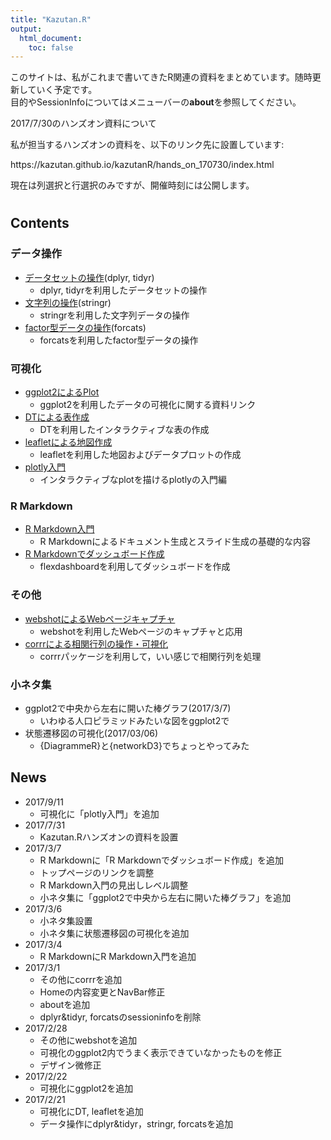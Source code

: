 ```yaml
---
title: "Kazutan.R"
output:
  html_document:
    toc: false
---
```


このサイトは、私がこれまで書いてきたR関連の資料をまとめています。随時更新していく予定です。  
目的やSessionInfoについてはメニューバーの**about**を参照してください。

<div class="panel panel-info">
  <div class="panel-heading">2017/7/30のハンズオン資料について</div>
  <div class="panel-body">
私が担当するハンズオンの資料を、以下のリンク先に設置しています:

https://kazutan.github.io/kazutanR/hands_on_170730/index.html

現在は列選択と行選択のみですが、開催時刻には公開します。
  </div>
</div>


# {.row}

## Contents {.col-md-8}

### データ操作

- [データセットの操作](data_handling.html)(dplyr, tidyr)
    - dplyr, tidyrを利用したデータセットの操作
- [文字列の操作](stringr-intro.html)(stringr)
    - stringrを利用した文字列データの操作
- [factor型データの操作](forcats_test.html)(forcats)
    - forcatsを利用したfactor型データの操作

### 可視化

- [ggplot2によるPlot](ggplot2_links.html)
    - ggplot2を利用したデータの可視化に関する資料リンク
- [DTによる表作成](DT_demo.html)
    - DTを利用したインタラクティブな表の作成
- [leafletによる地図作成](leaflet_d.html)
    - leafletを利用した地図およびデータプロットの作成
- [plotly入門](plotly-intro.html)
    - インタラクティブなplotを描けるplotlyの入門編

### R Markdown

- [R Markdown入門](Rmd_intro.html)
    - R Markdownによるドキュメント生成とスライド生成の基礎的な内容
- [R Markdownでダッシュボード作成](fdb_intro.html)
    - flexdashboardを利用してダッシュボードを作成

### その他

- [webshotによるWebページキャプチャ](webshot_demo.html)
    - webshotを利用したWebページのキャプチャと応用
- [corrrによる相関行列の操作・可視化](corrr_test.html)
    - corrrパッケージを利用して，いい感じで相関行列を処理

### 小ネタ集

- ggplot2で中央から左右に開いた棒グラフ(2017/3/7)
    - いわゆる人口ピラミッドみたいな図をggplot2で
- 状態遷移図の可視化(2017/03/06)
    - {DiagrammeR}と{networkD3}でちょっとやってみた

## News {.col-md-4 .news}
- 2017/9/11
    - 可視化に「plotly入門」を追加
- 2017/7/31
    - Kazutan.Rハンズオンの資料を設置
- 2017/3/7
    - R Markdownに「R Markdownでダッシュボード作成」を追加
    - トップページのリンクを調整
    - R Markdown入門の見出しレベル調整
    - 小ネタ集に「ggplot2で中央から左右に開いた棒グラフ」を追加
- 2017/3/6
    - 小ネタ集設置
    - 小ネタ集に状態遷移図の可視化を追加
- 2017/3/4
    - R MarkdownにR Markdown入門を追加
- 2017/3/1
    - その他にcorrrを追加
    - Homeの内容変更とNavBar修正
    - aboutを追加
    - dplyr&tidyr, forcatsのsessioninfoを削除
- 2017/2/28
    - その他にwebshotを追加
    - 可視化のggplot2内でうまく表示できていなかったものを修正
    - デザイン微修正
- 2017/2/22
    - 可視化にggplot2を追加
- 2017/2/21
    - 可視化にDT, leafletを追加
    - データ操作にdplyr&tidyr，stringr, forcatsを追加
